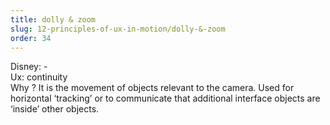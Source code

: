 ```yaml
---
title: dolly & zoom
slug: 12-principles-of-ux-in-motion/dolly-&-zoom
order: 34
---
```


<SlideTemplate title="Principle 12: Dolly & Zoom">
    
Disney: -  
Ux: continuity  
Why ? It is the movement of objects relevant to the camera. Used for horizontal ‘tracking’ or to communicate that additional interface objects are ‘inside’ other objects.  

</SlideTemplate>